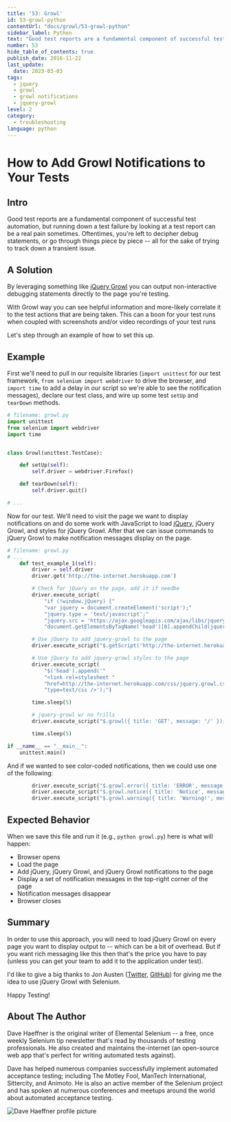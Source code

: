 ```yaml
---
title: '53: Growl'
id: 53-growl-python
contentUrl: "docs/growl/53-growl-python"
sidebar_label: Python
text: "Good test reports are a fundamental component of successful test automation, but running down a test failure by looking at a test report can be a real pain sometimes. Oftentimes, you're left to decipher debug statements, or go through things piece by piece all for the sake of trying to track down a transient issue."
number: 53
hide_table_of_contents: true
publish_date: 2016-11-22
last_update:
  date: 2023-03-03
tags:
  - jquery
  - growl
  - growl notifications
  - jquery-growl
level: 2
category:
  - troubleshooting
language: python
---
```


# How to Add Growl Notifications to Your Tests

## Intro

Good test reports are a fundamental component of successful test automation, but running down a test failure by looking at a test report can be a real pain sometimes. Oftentimes, you're left to decipher debug statements, or go through things piece by piece -- all for the sake of trying to track down a transient issue.

## A Solution

By leveraging something like [jQuery Growl](http://ksylvest.github.io/jquery-growl/) you can output non-interactive debugging statements directly to the page you're testing.

With Growl way you can see helpful information and more-likely correlate it to the test actions that are being taken. This can a boon for your test runs when coupled with screenshots and/or video recordings of your test runs

Let's step through an example of how to set this up.

## Example

First we'll need to pull in our requisite libraries (`import unittest` for our test framework, `from selenium import webdriver` to drive the browser, and `import time` to add a delay in our script so we're able to see the notification messages), declare our test class, and wire up some test `setUp` and `tearDown` methods.

```python
# filename: growl.py
import unittest
from selenium import webdriver
import time


class Growl(unittest.TestCase):

    def setUp(self):
        self.driver = webdriver.Firefox()

    def tearDown(self):
        self.driver.quit()

# ...
```

Now for our test. We'll need to visit the page we want to display notifications on and do some work with JavaScript to load [jQuery](http://jquery.com/), jQuery Growl, and styles for jQuery Growl. After that we can issue commands to jQuery Growl to make notification messages display on the page.

```python
# filename: growl.py
# ...
    def test_example_1(self):
        driver = self.driver
        driver.get('http://the-internet.herokuapp.com')

        # Check for jQuery on the page, add it if needbe
        driver.execute_script(
            "if (!window.jQuery) {"
            "var jquery = document.createElement('script');"
            "jquery.type = 'text/javascript';"
            "jquery.src = 'https://ajax.googleapis.com/ajax/libs/jquery/2.2.4/jquery.min.js';"
            "document.getElementsByTagName('head')[0].appendChild(jquery);}")

        # Use jQuery to add jquery-growl to the page
        driver.execute_script("$.getScript('http://the-internet.herokuapp.com/js/vendor/jquery.growl.js')")

        # Use jQuery to add jquery-growl styles to the page
        driver.execute_script(
            "$('head').append('"
            "<link rel=stylesheet "
            "href=http://the-internet.herokuapp.com/css/jquery.growl.css "
            "type=text/css />');")

        time.sleep(5)

        # jquery-growl w/ no frills
        driver.execute_script("$.growl({ title: 'GET', message: '/' });")

        time.sleep(5)

if __name__ == "__main__":
    unittest.main()
```

And if we wanted to see color-coded notifications, then we could use one of the following:

```python
        driver.execute_script("$.growl.error({ title: 'ERROR', message: 'your error message goes here' });")
        driver.execute_script("$.growl.notice({ title: 'Notice', message: 'your notice message goes here' });")
        driver.execute_script("$.growl.warning({ title: 'Warning!', message: 'your warning message goes here' });")
```

## Expected Behavior

When we save this file and run it (e.g., `python growl.py`) here is what will happen:

+ Browser opens
+ Load the page
+ Add jQuery, jQuery Growl, and jQuery Growl notifications to the page
+ Display a set of notification messages in the top-right corner of the page
+ Notification messages disappear
+ Browser closes

## Summary

In order to use this approach, you will need to load jQuery Growl on every page you want to display output to -- which can be a bit of overhead. But if you want rich messaging like this then that's the price you have to pay (unless you can get your team to add it to the application under test).

I'd like to give a big thanks to Jon Austen ([Twitter](https://twitter.com/austenjt), [GitHub](https://github.com/djangofan)) for giving me the idea to use jQuery Growl with Selenium.

Happy Testing!

## About The Author

Dave Haeffner is the original writer of Elemental Selenium -- a free, once weekly Selenium tip newsletter that's read by thousands of testing professionals. He also created and maintains the-internet (an open-source web app that's perfect for writing automated tests against).

Dave has helped numerous companies successfully implement automated acceptance testing; including The Motley Fool, ManTech International, Sittercity, and Animoto. He is also an active member of the Selenium project and has spoken at numerous conferences and meetups around the world about automated acceptance testing.

![Dave Haeffner profile picture](/img/authors/dave-haeffner.jpeg#author-img 'a title')

